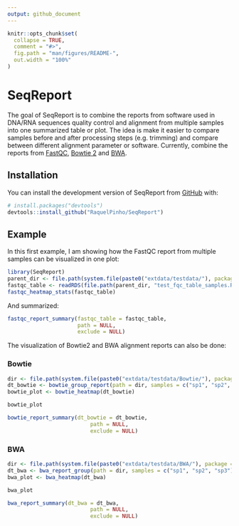 ---
output: github_document
---

<!-- README.md is generated from README.Rmd. Please edit that file -->

```{r, include = FALSE}
knitr::opts_chunk$set(
  collapse = TRUE,
  comment = "#>",
  fig.path = "man/figures/README-",
  out.width = "100%"
)
```

# SeqReport

<!-- badges: start -->
<!-- badges: end -->

The goal of SeqReport is to combine the reports from software used in DNA/RNA sequences quality control and alignment from multiple samples into one summarized table or plot. The idea is make it easier to compare samples before and after processing steps (e.g. trimming) and compare between different alignment parameter or software. Currently, combine the reports from [FastQC](https://www.bioinformatics.babraham.ac.uk/projects/fastqc/), [Bowtie 2](http://bowtie-bio.sourceforge.net/bowtie2/index.shtml) and [BWA](http://bio-bwa.sourceforge.net/bwa.shtml). 

## Installation

You can install the development version of SeqReport from [GitHub](https://github.com/) with:

``` r
# install.packages("devtools")
devtools::install_github("RaquelPinho/SeqReport")
```

## Example

In this first example, I am showing how the FastQC report from multiple samples can be visualized in one plot:

```{r example_fastqc}
library(SeqReport)
parent_dir <- file.path(system.file(paste0("extdata/testdata/"), package = "SeqReport"))
fastqc_table <- readRDS(file.path(parent_dir, "test_fqc_table_samples.RDS"))
fastqc_heatmap_stats(fastqc_table)
```
And summarized:

```{r summary_fastqc}
fastqc_report_summary(fastqc_table = fastqc_table,
                      path = NULL,
                      exclude = NULL)
```

The visualization of Bowtie2 and BWA alignment reports can also be done:

### Bowtie

```{r bowtie_heatmap, results = 'hide', message = FALSE, warning = FALSE}
dir <- file.path(system.file(paste0("extdata/testdata/Bowtie/"), package = "SeqReport"))
dt_bowtie <- bowtie_group_report(path = dir, samples = c("sp1", "sp2", "sp3"))
bowtie_plot <- bowtie_heatmap(dt_bowtie)
```
```{r bowtie_plot_}
bowtie_plot
```
```{r bowtie_summary}
bowtie_report_summary(dt_bowtie = dt_bowtie,
                          path = NULL,
                          exclude = NULL)
```

### BWA

```{r bwa_heatmap, results = 'hide', message = FALSE, warning = FALSE}
dir <- file.path(system.file(paste0("extdata/testdata/BWA/"), package = "SeqReport"))
dt_bwa <- bwa_report_group(path = dir, samples = c("sp1", "sp2", "sp3"))
bwa_plot <- bwa_heatmap(dt_bwa)
```
```{r bwa_plot}
bwa_plot
```

```{r bwa_summary}
bwa_report_summary(dt_bwa = dt_bwa,
                          path = NULL,
                          exclude = NULL)
```



